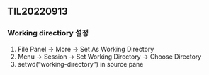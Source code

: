 ## TIL20220913  

### Working directiory 설정

1. File Panel -> More -> Set As Working Directory
1. Menu -> Session -> Set Working Directory -> Choose Directory
1. setwd("working-directory") in source pane


